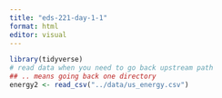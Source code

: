 ```yaml
---
title: "eds-221-day-1-1"
format: html
editor: visual
---
```


```r
library(tidyverse)
# read data when you need to go back upstream path
## .. means going back one directory
energy2 <- read_csv("../data/us_energy.csv")
```
